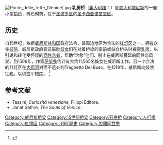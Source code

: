 {{Coor icon|45|26|19.9|N|12|19|51.38|E|500}}
[[File:Ponte_delle_Tette_(Venice).jpg|right]]
'''乳房桥'''（[[義大利語|義大利語]]：{{Lang|it|Ponte de le Tette}}）是[[意大利|意大利]][[威尼斯|威尼斯]]的一座小型[[拱桥|拱桥]]，砖石砌筑，位于[[圣保罗区_(威尼斯)|圣波罗区]]的[[圣加西盎堂_(威尼斯)|圣卡西亚诺堂]][[堂区|堂区]]。

==历史==
自15世纪，依据[[威尼斯共和国|威尼斯共和国]]政府法令，其周边地区为合法的[[红灯区|红灯区]]之一，拥有众多[[妓院|妓院]]。威尼斯政府官员鼓励[[妓女|妓女]]们在对着桥梁的窗前或站立桥头时裸露[[乳房|乳房]]，以引诱和转化受怀疑的[[同性恋者|同性恋者]]，帮助“治愈”他们、制止在威尼斯蔓延的同性恋风潮。到1509年，作家[[萨努多|萨努多]]估计有大约11,565名妓女在威尼斯工作。另一个合法的红灯区在[[大运河_(威尼斯)|大运河]]对面不远处的Traghetto Del Buso。在1519年，威尼斯向妓院征税，以供应军械库。 
<ref>{{Cite web |url=http://archive.salon.com/sex/feature/2000/11/15/courtesan_1/index2.html |title=存档副本 |accessdate=2010-03-22 |deadurl=yes |archiveurl=https://web.archive.org/web/20080312183007/http://archive.salon.com/sex/feature/2000/11/15/courtesan_1/index2.html |archivedate=2008-03-12 }}</ref>

== 参考文献 ==
* Tassini, ''Curiosità veneziane'', Filippi Editore.
* Janet Sethre, ''The Souls of Venice''. 
<references/>

[[Category:威尼斯桥梁|Category:威尼斯桥梁]]
[[Category:15世纪桥梁|Category:15世纪桥梁]]
[[Category:石拱桥|Category:石拱桥]]
[[Category:人行桥|Category:人行桥]]
[[Category:紅燈區|Category:紅燈區]]
[[Category:LGBT歷史|Category:LGBT歷史]]
[[Category:脫離同性戀|Category:脫離同性戀]]